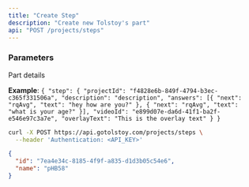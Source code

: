 ```yaml
---
title: "Create Step"
description: "Create new Tolstoy's part"
api: "POST /projects/steps"
---
```


### Parameters

<Param body="" type="object">

Part details

**Example**:
`{ "step": { "projectId": "f4828e6b-849f-4794-b3ec-c365f331506a", "description": "description", "answers": [{ "next": "rqAvg", "text": "hey how are you?" }, { "next": "rqAvg", "text": "what is your age?" }], "videoId": "e899d07e-da6d-41f1-ba2f-e546e97c3a7e", "overlayText": "This is the overlay text" } }`

</Param>

<RequestExample>

```bash Request
curl -X POST https://api.gotolstoy.com/projects/steps \
  --header 'Authentication: <API_KEY>'
```

</RequestExample>

<ResponseExample>

```json Response
{
  "id": "7ea4e34c-8185-4f9f-a835-d1d3b05c54e6",
  "name": "pHB58"
}
```

</ResponseExample>
